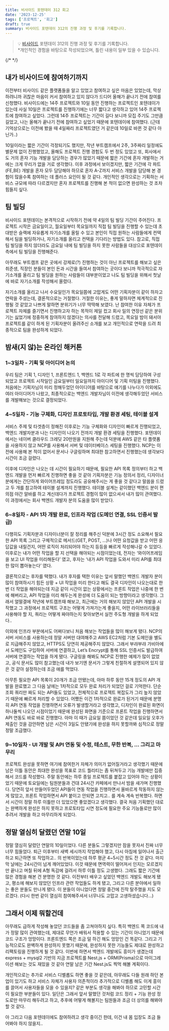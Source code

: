 ```yaml
---
title: 비사이드 포텐데이 312 회고
date: '2023-12-25'
tags: ['프로젝트', '회고']
draft: true
summary: 비사이드 포텐데이 312의 진행 과정 및 후기를 기록합니다.
---
```


> 💡 [비사이드](https://bside.best/potenday) 포텐데이 312의 진행 과정 및 후기를 기록합니다. <br /> \*개인적인 경험을 바탕으로 작성되었으며, 틀린 내용이 일부 있을 수 있습니다.

{/* <TOCInline toc={props.toc} /> */}

## 내가 비사이드에 참여하기까지

이전부터 비사이드 같은 플랫폼들을 알고 있었고 참여하고 싶은 마음은 있었는데, 막상 하려니까 귀찮은 마음이 커서 참여하고 있지 않다가 드디어 올해가 끝나기 전에 참여를 신청했다. 비사이드에는 14주 프로젝트와 10일 동안 진행하는 프로젝트인 포텐데이가 있는데 사실 10일은 프로젝트를 진행하기에는 너무 짧다고 생각하고 있어 14주 프로젝트에 참여하고 싶었다. 그런데 14주 프로젝트는 기간이 길다 보니까 모집 주기도 그만큼 길었고, 나는 올해가 끝나기 전에 참여하고 싶었기 때문에 포텐데이에 참여했다. (근데 기억상으로는 이전에 봤을 때 4일짜리 프로젝트였던 거 같은데 10일로 바뀐 것 같다 아닌가..)

10일이라는 짧은 기간이 걱정되기도 했지만, 작년 부트캠프에서 2주, 3주짜리 일정에도 별문제 없이 진행했었고, 올해도 프로젝트 진행 경험도 두 번 정도 있었고 또, 회사에서도 거의 혼자 기능 개발을 담당하는 경우가 많았기 때문에 짧은 기간에 혼자 개발하는 거에는 크게 무리가 없을 거로 생각했다. 이후 과정에서 보이겠지만, 짧은 기간에 각 파트(FE,BE) 개발을 혼자 모두 담당해야 하므로 혼자 A-Z까지 서비스 개발을 담당해 본 경험이 많을수록 참여하는 데 플러스 요인이 될 것 같다. 개인적인 생각으로는 기획하는 서비스 규모에 따라 다르겠지만 혼자 프로젝트를 진행해 본 적이 없으면 완성하는 것 조차 힘들지 싶다.

## 팀 빌딩

비사이드 포텐데이는 본격적으로 시작하기 전에 약 4일의 팀 빌딩 기간이 주어진다. 프로젝트 시작은 금요일이고, 월요일부터 목요일까지 직접 팀 빌딩을 진행할 수 있는데 초대받은 슬랙에 자유롭게 자기소개를 올릴 수 있고 본인이 직접 원하는 사람들에게 컨택해서 팀을 빌딩하거나, 자기소개를 올리고 컨택을 기다리는 방법도 있다. 참고로, 직접 팀 빌딩을 하지 않더라도 금요일 내에 팀 빌딩을 하지 못한 사람들을 대상으로 포텐데이 측에서 팀 빌딩을 진행해준다.

아무래도 부트캠프 같은 곳에서 강제로(?) 진행하는 것이 아닌 프로젝트를 해보고 싶은 취준생, 직장인 분들이 본인 돈과 시간을 들여서 참여하는 곳이다 보니까 적극적으로 자기소개를 올리고 팀 빌딩을 원하는 사람들이 대부분이었고 나도 팀 빌딩을 위해서 첫날에 바로 자기소개를 작성해서 올렸다.

자기소개를 올리고 나서 수요일인가 목요일쯤에 고맙게도 어떤 기획자분이 같이 하자고 연락을 주셨는데, 결론적으로는 거절했다. 거절한 이유는, 좋게 말하자면 체계적으로 진행될 것 같았고 나쁘게 말하면 분위기가 너무 딱딱해 보였다. 난 참여한 이유 자체가 프로젝트 자체를 즐기면서 진행하고자 하는 목적이 제일 컸고 회사 일의 연장선 같은 분위기는 싫었기에 정중하게 참여하지 않겠다는 의사를 전달해 드렸고, 목요일 밤이 돼서야 프로젝트를 같이 하게 된 기획자분이 올려주신 소개를 보고 개인적으로 연락을 드려 최종적으로 팀을 완성하게 되었다.

## 밤새(지 않)는 온라인 해커톤

### 1~3일차 - 기획 및 아이디어 논의

우리 팀은 기획 1, 디자인 1, 프론트엔드 1, 백엔드 1로 각 파트에 한 명씩 담당하여 구성되었고 프로젝트 시작일인 금요일부터 일요일까지 아이디어 및 기획 미팅을 진행했다. 처음에는 기획자님이 미리 정해두었던 아이디어를 바탕으로 얘기를 나누다가 이외에도 여러 아이디어가 나왔고, 최종적으로는 백엔드 개발자님이 이전에 생각해두었던 서비스를 개발해보는 것으로 결정되었다.

### 4~5일차 - 기능 구체화, 디자인 프로토타입, 개발 환경 세팅, 테이블 설계

서비스 주제 및 타겟층이 정해진 이후로는 기능 구체화와 디자인이 빠르게 진행되었고, 백엔드 개발자분과 나는 디자인이 나오기 전까지 개발 환경 세팅을 진행했다. 포텐데이에서는 네이버 클라우드 크레딧 20만원을 지원해 주는데 덕분에 AWS 같은 타 플랫폼을 사용하지 않고 NCP를 사용해서 서버 및 데이터베이스 세팅을 진행했다. NCP는 이전에 사용해 본 적이 없어서 문서나 구글링하며 최대한 참고하면서 진행했는데 생각보다 시간이 조금 걸렸다.

이후에 디자인은 나오는 데 시간이 필요하기 때문에, 필요한 API 목록 정의부터 하고 백엔드 개발을 먼저 빠르게 진행하면 좋을 것 같아 기획자분은 기능 정의서 정리, 디자이너분에게는 간단하게 와이어프레임 정도라도 공유해주시는 게 좋을 것 같다고 말씀을 드렸고 두 개를 참고하여 테이블 설계까지 진행했다. 테이블 설계는 같이했던 백엔드 분이 편의점 야간 알바를 하고 계신데다가 프로젝트 경험이 많이 없으셔서 내가 많이 관여했다. 이 과정에서는 회사 백엔드 개발자 분의 도움을 많이 받았다.

### 6~8일차 - API 1차 개발 완료, 인프라 작업 (도메인 연결, SSL 인증서 발급)

다행히도 기획자분과 디자이너분이 잘 정리를 해주신 덕분에 3시간 정도 소요해서 필요한 API 목록 그리고 구체적으로 메서드(GET, POST, …)나 어떤 요청값을 받고 어떤 응답값을 내릴건지, 어떤 로직이 처리되어야 하는지 등등을 빠르게 작성해나갈 수 있었다. 이후로는 내가 어떤 작업을 할 지 선택을 해야되는 시점이었는데, 전자는 ‘와이어프레임을 보고 UI 작업을 미리해둔다’ 였고, 후자는 ‘내가 API 작업을 도와서 미리 API를 최대한 많이 뽑아놓는다’ 였다.

결론적으로는 후자를 택했다. 내가 후자를 택한 이유는 앞서 말했던 백엔드 개발자 분이 많이 참여하시기 힘든 상황 + UI 작업을 미리 한다고 해도 결국 디자인이 나오는대로 한 번 더 작업을 해야되는데 지금 같이 시간이 없는 상황에서는 프론트 작업은 나중에 한 번에 해버리고, API 작업을 미리 해두는게 완성에 더 도움이 되는 방향이라고 생각했다. 그래서 얼떨결에 작년에 부트캠프때 해보고, 최근에는 거의 해보지 않았던 API 개발을 시작했고 그 과정에서 프로젝트 구조는 어떻게 가져가는게 좋을지, 어떤 라이브러리들을 사용해야 할 지, 쿼리는 어떻게 짜야하는지 찾아보면서 실전 주도형 개발을 하게 되었다..

이외에 인프라 부분에서도 어쩌다보니 처음 해보는 작업들을 많이 해보게 됐다. NCP의 서버 서비스를 사용하는데 정말 서버만 대여해주고 AWS EC2처럼 기본 도메인을 별도로 지급해주지 않았고, HTTPS도 당연히 제공해주지 않았다. 그래서 부랴부랴 가비아에서 도메인도 구입하여 서버에 연결하고, Let’s Encrypt를 통해 SSL 인증서도 발급하여 서버에 연결하는 작업을 하게 됐다. 구글링을 해봐도 NCP로 진행한 예제가 많이 없었고, 공식 문서도 많이 참고했는데 내가 보기엔 문서가 그렇게 친절하게 설명되어 있지 않은 것 같아 설정하는데 조금 애를 먹었다.

아무튼 필요한 API 목록이 20개가 조금 안됐는데, 아마 하루 동안 15개 정도의 API 개발을 완료했고 그 다음 날에는 1차적으로 모두 완료 처리가 되었던 걸로 기억한다. 단순 조회 쿼리만 짜도 되는 API들도 있었고, 전체적으로 프로젝트 복잡도가 그리 높지 않았기 때문에 빠르게 처리할 수 있었다. 어쨌든 이건 1차적으로 완료가 된거기 때문에 분명히 API 연동 작업을 진행하면서 오류가 발생할거라고 생각했고, 디자인이 완료된 화면이 하나둘씩 나오던 시점이었기 때문에 완성된 화면을 기준으로 프론트 작업을 진행하면서 API 연동도 바로 바로 진행했다. 아마 이 때가 금요일 쯤이었던 것 같은데 일요일 오후가 제출인 것을 감안하면 남은 시간이 3일도 안됐기에 완성을 하지 못할까봐 심적으로 정말 정말 조급했다.

### 9~10일차 - UI 개발 및 API 연동 및 수정, 테스트, 무한 반복, … 그리고 마무리

프로젝트 완성을 못하면 여기에 참여한거 자체가 의미가 없어질거라고 생각했기 때문에 남은 이틀 동안은 최대한 완성을 목표로 코드 퀄리티는 좀 뒤쳐두고 기능 개발에만 집중해서 코드를 작성했다. 주말 동안에는 하루 종일 프로젝트를 붙잡고 있어야 하는 상황이었기 때문에 토요일에는 팀원분들과 건대 24시간 카페에서 만나서 밤을 새가며 진행했다. 당연히 앞서 만들어두었던 API들이 연동 작업을 진행하면서 올바르게 작동하지 않는게 많았고, 프론트 작업하면서 API 붙이고 안되면 고치고.. 를 계속 계속 반복했다. 하면서 시간이 정말 하루 이틀만 더 있었으면 좋았겠다고 생각했다. 결국 처음 기획했던 대로는 완벽하게 완성은 하지 못하고 프로토타입 시연 정도에 필요한 주요 기능들로만 많이 추려서 개발을 하고 마무리하게 되었다.

## 정말 열심히 달렸던 연말 10일

정말 열심히 달렸던 연말의 10일이었다. 다른 분들도 그렇겠지만 잠을 못자서 진짜 너무 너무 힘들었다. 퇴근 이후부터 새벽 세시까지 작업해야 했고, 다시 아침에 일어나서 출근하고 퇴근하면 또 작업하고.. 의 반복이었는데 하루 평균 4~5시간 정도 잔 것 같다. 마지막 날에는 24시간이 넘게 깨어있었다. 이것 때문에 면역력이 떨어져서 인지는 모르겠지만 끝나고 며칠 뒤에 A형 독감에 걸려서 하루 이틀 정도 고생했다. 그래도 짧은 기간에 많은 경험을 해본 건 분명한 것 같다. 이전부터 배우고 싶었던 백엔드 개발도 해보게 됐고, 평소에 해보지 않았던 인프라 관련 작업들도 하게 됐고, 그리고 다른 분야에서 일하는 좋은 분들도 만나게 됐다. 이 분들이 아니었다면 정말 중간에 진작 탈주했을 지도 모르겠다. (다시 한번 같이 열심히 참여해주셔서 너무나도 고맙고 고생하셨습니다…)

## 그래서 이제 뭐할건데

아무래도 급하게 작성해 놓았던 코드들을 좀 고쳐야하지 싶다. 특히 백엔드 쪽 코드에 내가 정말 많이 관여했는데, 제대로 무언가 배워서 적용할 수 있는 기간이 아니었기 때문에 코드 구조가 엉망이다. 프론트엔드 쪽은 조금 덜 하긴 해도 엉망인 건 똑같다. 그리고 기능적으로도 완벽하게 완성하지 못했기 때문에, 완성하지 못한 기능들도 제대로 완성하고 리팩토링을 진행하게 될 것 같다. 이번에 하면서 백엔드 개발에도 흥미가 생겼는데 express + mysql2 기반의 지금 프로젝트를 Nest.js + ORM(Prisma)으로 마이그레이션 해보는 것도 재밌을 것 같아 연말 남은 기간 Nest.js도 찍먹 해볼 계획이다.

개인적으로는 추가로 서비스 디벨롭도 하면 좋을 것 같은데, 아무래도 다들 원래 하던 본업이 있기도 하고 서비스 자체가 사용자 의존적이라 추가적으로 디벨롭 해도 이게 흥미를 끌어서 사용자들을 모을 수 있을지? 같은 부분도 생각을 해봐야 하므로 고민할 시간이 필요한 부분들이 있다. 일단은 그래서 앞서 말했던 것처럼 코드 정리 + 기능 완성 정도로만 마무리 해두려고 하고, 추후에 어떻게 해볼지는 팀원들과 조금 더 상의를 해봐야 할 것 같다.

아 그리고 다음 포텐데이에도 참여하려고 생각 중이긴 한데, 이건 내 몸 입장도 조금 들어봐야 하지 않을지..
